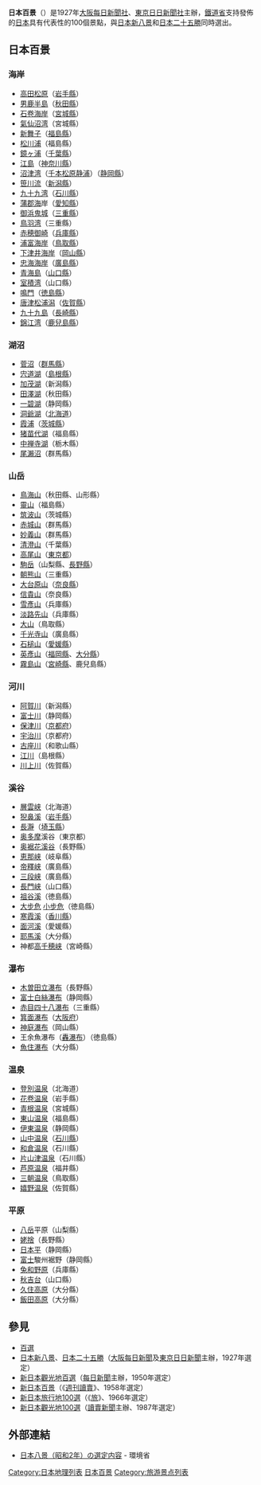 '''日本百景'''（{{jpn|j=日本百景|hg=にほんひゃっけい}}）是1927年[[大阪每日新聞|大阪每日新聞社]]、[[每日新聞|東京日日新聞社]]主辦，[[鐵道省_(日本)|鐵道省]]支持發佈的[[日本|日本]]具有代表性的100個景點，與[[日本新八景|日本新八景]]和[[日本二十五勝|日本二十五勝]]同時選出。

== 日本百景 ==
=== 海岸 ===
* [[高田松原|高田松原]]（[[岩手縣|岩手縣]]）
* [[男鹿半島|男鹿半島]]（[[秋田縣|秋田縣]]）
* [[石卷海岸|石卷海岸]]（[[宮城縣|宮城縣]]）
* [[氣仙沼湾|氣仙沼湾]]（宮城縣）
* [[新舞子海岸|新舞子]]（[[福島縣|福島縣]]）
* [[松川浦|松川浦]]（福島縣）
* [[館山湾|鏡ヶ浦]]（[[千葉縣|千葉縣]]）
* [[江島|江島]]（[[神奈川縣|神奈川縣]]）
* [[沼津湾|沼津湾]]（[[千本松原_(静岡縣)|千本松原静浦]]）（[[静岡縣|静岡縣]]）
* [[笹川流|笹川流]]（[[新潟縣|新潟縣]]）
* [[九十九湾|九十九湾]]（[[石川縣|石川縣]]）
* [[蒲郡海|蒲郡海]]岸（[[愛知縣|愛知縣]]）
* [[御浜鬼城|御浜鬼城]]（[[三重縣|三重縣]]）
* [[鳥羽湾|鳥羽湾]]（三重縣）
* [[御崎|赤穂御崎]]（[[兵庫縣|兵庫縣]]）
* [[浦富海岸|浦富海岸]]（[[鳥取縣|鳥取縣]]）
* [[下津井海岸|下津井海岸]]（[[岡山縣|岡山縣]]）
* [[忠海海岸|忠海海岸]]（[[廣島縣|廣島縣]]）
* [[青海島|青海島]]（[[山口縣|山口縣]]）
* [[室積湾|室積湾]]（山口縣）
* [[鳴門海峡|鳴門]]（[[徳島縣|徳島縣]]）
* [[唐津市_(日本)|唐津]][[唐津湾|松浦潟]]（[[佐賀縣|佐賀縣]]）
* [[九十九島_(西海国立公園)|九十九島]]（[[長崎縣|長崎縣]]）
* [[鹿兒島湾|錦江湾]]（[[鹿兒島縣|鹿兒島縣]]）

=== 湖沼 ===
* [[菅沼_(湖泊)|菅沼]]（[[群馬縣|群馬縣]]）
* [[宍道湖|宍道湖]]（[[島根縣|島根縣]]）
* [[加茂湖|加茂湖]]（新潟縣）
* [[田澤湖|田澤湖]]（秋田縣）
* [[一碧湖|一碧湖]]（静岡縣）
* [[洞爺湖|洞爺湖]]（[[北海道|北海道]]）
* [[霞浦_(湖泊)|霞浦]]（[[茨城縣|茨城縣]]）
* [[猪苗代湖|猪苗代湖]]（福島縣）
* [[中禅寺湖|中禅寺湖]]（栃木縣）
* [[尾瀨|尾瀨沼]]（群馬縣）

=== 山岳 ===
* [[鳥海山|鳥海山]]（秋田縣、山形縣）
* [[靈山_(福島縣)|靈山]]（福島縣）
* [[筑波山|筑波山]]（茨城縣）
* [[赤城山|赤城山]]（群馬縣）
* [[妙義山|妙義山]]（群馬縣）
* [[清澄山|清澄山]]（千葉縣）
* [[高尾山|高尾山]]（[[東京都|東京都]]）
* [[甲斐駒岳|駒岳]]（山梨縣、[[長野縣|長野縣]]）
* [[朝熊山|朝熊山]]（三重縣）
* [[大台原山|大台原山]]（[[奈良縣|奈良縣]]）
* [[信貴山|信貴山]]（奈良縣）
* [[雪彥山|雪彥山]]（兵庫縣）
* [[淡路先山|淡路先山]]（兵庫縣）
* [[大山_(鳥取縣)|大山]]（鳥取縣）
* [[千光寺山|千光寺山]]（廣島縣）
* [[石鎚山|石槌山]]（[[愛媛縣|愛媛縣]]）
* [[英彥山|英彥山]]（[[福岡縣|福岡縣]]、[[大分縣|大分縣]]）
* [[霧島山|霧島山]]（[[宮崎縣|宮崎縣]]、鹿兒島縣）

=== 河川 ===
* [[阿賀野川|阿賀川]]（新潟縣）
* [[富士川|富士川]]（静岡縣）
* [[桂川_(淀川水系)|保津川]]（[[京都府|京都府]]）
* [[淀川|宇治川]]（京都府）
* [[古座川|古座川]]（和歌山縣）
* [[江川|江川]]（島根縣）
* [[嘉瀨川|川上川]]（佐賀縣）

=== 溪谷 ===
* [[層雲峡|層雲峡]]（北海道）
* [[猊鼻溪|猊鼻溪]]（[[岩手縣|岩手縣]]）
* [[長瀞|長瀞]]（[[埼玉縣|埼玉縣]]）
* [[奥多摩|奥多摩]]溪谷（東京都）
* [[奥裾花溪谷|奥裾花溪谷]]（長野縣）
* [[恵那峡|恵那峡]]（岐阜縣）
* [[帝釋峡|帝釋峡]]（廣島縣）
* [[三段峡|三段峡]]（廣島縣）
* [[長門峡|長門峡]]（山口縣）
* [[祖谷溪|祖谷溪]]（徳島縣）
* [[大步危|大步危]] [[小步危|小步危]]（徳島縣）
* [[寒霞溪|寒霞溪]]（[[香川縣|香川縣]]）
* [[面河溪|面河溪]]（愛媛縣）
* [[耶馬溪|耶馬溪]]（大分縣）
* 神都[[高千穂峡|高千穂峡]]（宮崎縣）

=== 瀑布 ===
* [[田立瀑布|木曽田立瀑布]]（長野縣）
* [[白絲瀑布_(静岡縣)|富士白絲瀑布]]（静岡縣）
* [[赤目四十八瀑布|赤目四十八瀑布]]（三重縣）
* [[箕面瀑布|箕面瀑布]]（[[大阪府|大阪府]]）
* [[神庭瀑布|神庭瀑布]]（岡山縣）
* 王余魚瀑布（[[轟九十九瀑布|轟瀑布]]）（徳島縣）
* [[魚住瀑布|魚住瀑布]]（大分縣）

=== 温泉 ===
* [[登別温泉|登別温泉]]（北海道）
* [[花卷温泉|花卷温泉]]（岩手縣）
* [[青根温泉|青根温泉]]（宮城縣）
* [[東山温泉|東山温泉]]（福島縣）
* [[伊東温泉|伊東温泉]]（静岡縣）
* [[山中温泉|山中温泉]]（[[石川縣|石川縣]]）
* [[和倉温泉|和倉温泉]]（石川縣）
* [[片山津温泉|片山津温泉]]（石川縣）
* [[芦原温泉|芦原温泉]]（福井縣）
* [[三朝温泉|三朝温泉]]（鳥取縣）
* [[嬉野温泉|嬉野温泉]]（佐賀縣）

=== 平原 ===
* [[八岳|八岳]]平原（山梨縣）
* [[姥捨|姥捨]]（長野縣）
* [[日本平|日本平]]（静岡縣）
* [[富士山|富士]]駿州裾野（静岡縣）
* [[兔和野高原|兔和野原]]（兵庫縣）
* [[秋吉台|秋吉台]]（山口縣）
* [[久住高原|久住高原]]（大分縣）
* [[飯田高原|飯田高原]]（大分縣）

== 參見 ==
* [[百選|百選]]
* [[日本新八景|日本新八景]]、[[日本二十五勝|日本二十五勝]]（[[大阪每日新聞|大阪每日新聞]]及[[每日新聞|東京日日新聞]]主辦，1927年選定）
* [[新日本觀光地百選|新日本觀光地百選]]（[[每日新聞|每日新聞]]主辦，1950年選定）
* [[新日本百景|新日本百景]]（《[[週刊讀賣|週刊讀賣]]》、1958年選定）
* [[新日本旅行地100選|新日本旅行地100選]]（《[[旅_(雑誌)|旅]]》、1966年選定）
* [[新日本觀光地100選|新日本觀光地100選]]（[[讀賣新聞|讀賣新聞]]主辦、1987年選定）

== 外部連結 ==
* [http://www.env.go.jp/nature/ari_kata/shiryou/031208-4-3.pdf 日本八景（昭和2年）の選定内容] {{Wayback|url=http://www.env.go.jp/nature/ari_kata/shiryou/031208-4-3.pdf |date=20040502205617 }} - 環境省

[[Category:日本地理列表|Category:日本地理列表]]
[[Category:日本百景|]]
[[Category:旅游景点列表|Category:旅游景点列表]]